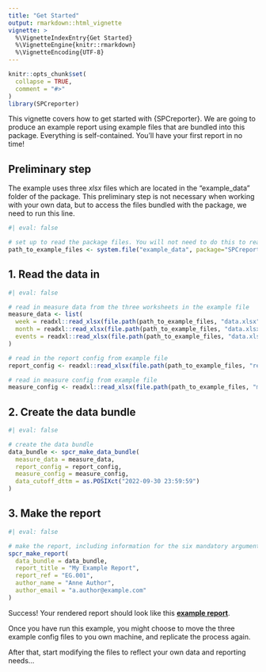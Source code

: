 ```yaml
---
title: "Get Started"
output: rmarkdown::html_vignette
vignette: >
  %\VignetteIndexEntry{Get Started}
  %\VignetteEngine{knitr::rmarkdown}
  %\VignetteEncoding{UTF-8}
---
```


```r
knitr::opts_chunk$set(
  collapse = TRUE,
  comment = "#>"
)
library(SPCreporter)
```

This vignette covers how to get started with {SPCreporter}.  We are going to produce an example report using example files that are bundled into this package.  Everything is self-contained.  You'll have your first report in no time!

## Preliminary step

The example uses three _xlsx_ files which are located in the "example_data" folder of the package.  This preliminary step is not necessary when working with your own data, but to access the files bundled with the package, we need to run this line.

```r
#| eval: false

# set up to read the package files. You will not need to do this to read your own data.
path_to_example_files <- system.file("example_data", package="SPCreporter")
```

## 1. Read the data in

```r
#| eval: false

# read in measure data from the three worksheets in the example file
measure_data <- list(
  week = readxl::read_xlsx(file.path(path_to_example_files, "data.xlsx"), sheet = "week"), # weekly data
  month = readxl::read_xlsx(file.path(path_to_example_files, "data.xlsx"), sheet = "month"), # monthly data
  events = readxl::read_xlsx(file.path(path_to_example_files, "data.xlsx"), sheet = "events") # an event list, to feed rare-event charts
)

# read in the report config from example file
report_config <- readxl::read_xlsx(file.path(path_to_example_files, "report_config.xlsx"))

# read in measure config from example file
measure_config <- readxl::read_xlsx(file.path(path_to_example_files, "measure_config.xlsx"))

```

## 2. Create the data bundle

```r
#| eval: false

# create the data bundle
data_bundle <- spcr_make_data_bundle(
  measure_data = measure_data, 
  report_config = report_config,
  measure_config = measure_config,
  data_cutoff_dttm = as.POSIXct("2022-09-30 23:59:59")
)

```

## 3. Make the report

```r
#| eval: false

# make the report, including information for the six mandatory arguments.
spcr_make_report(
  data_bundle = data_bundle,
  report_title = "My Example Report",
  report_ref = "EG.001",
  author_name = "Anne Author",
  author_email = "a.author@example.com"
)

```

Success!  Your rendered report should look like this [**example report**](https://thomuk.github.io/SPCreporter/report_examples/My_Example_Report.html).

Once you have run this example, you might choose to move the three example config files to you own machine, and replicate the process again.  

After that, start modifying the files to reflect your own data and reporting needs...
